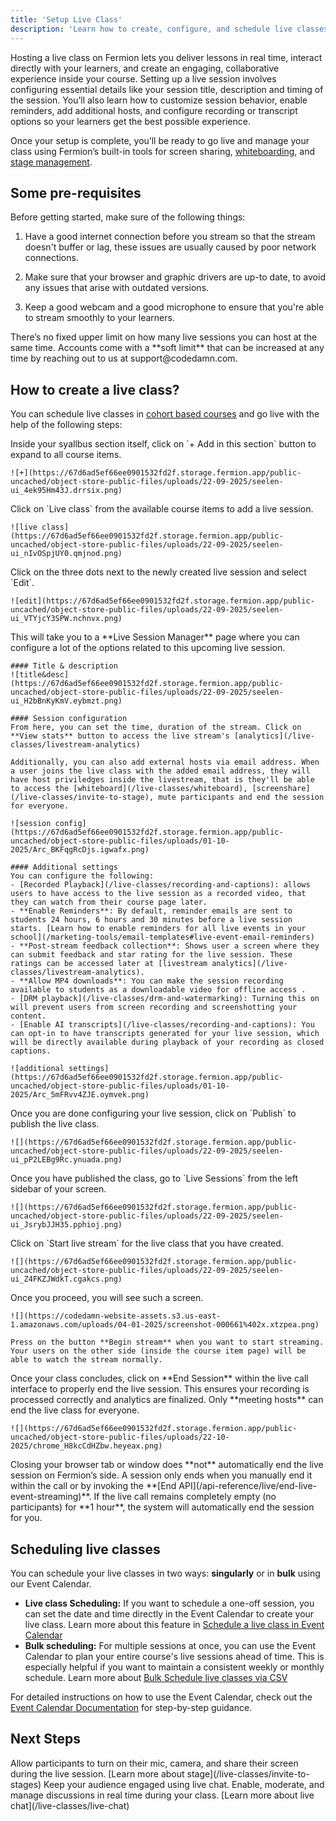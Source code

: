 ```yaml
---
title: 'Setup Live Class'
description: 'Learn how to create, configure, and schedule live classes in Fermion.' 
---
```


Hosting a live class on Fermion lets you deliver lessons in real time, 
interact directly with your learners, and create an engaging, collaborative experience inside your course. 
Setting up a live session involves configuring essential details like your session title, description and timing of the session. You’ll also learn how to customize session behavior, enable reminders, add additional hosts, and configure recording or transcript options so your learners get the best possible experience.

Once your setup is complete, you’ll be ready to go live and manage your class using Fermion’s built-in tools for screen sharing, [whiteboarding](/live-classes/whiteboard), and [stage management](/live-classes/invite-to-stage).

## Some pre-requisites

Before getting started, make sure of the following things:

1. Have a good internet connection before you stream so that the stream doesn't buffer or lag, these issues are usually caused by poor network connections.

2. Make sure that your browser and graphic drivers are up-to date, to avoid any issues that arise with outdated versions.

3. Keep a good webcam and a good microphone to ensure that you're able to stream smoothly to your learners.

<Tip>
There’s no fixed upper limit on how many live sessions you can host at the same time. Accounts come with a **soft limit** that can be increased at any time by reaching out to us at support@codedamn.com. 
</Tip>


## How to create a live class?

You can schedule live classes in [cohort based courses](/setting-up-course/prerequisites#what-is-a-cohort-based-course%3F) and go live with the help of the following steps:

<Steps>
  <Step title="Expand course items">
    Inside your syallbus section itself, click on `+ Add in this section` button to expand to all course items.

    ![+](https://67d6ad5ef66ee0901532fd2f.storage.fermion.app/public-uncached/object-store-public-files/uploads/22-09-2025/seelen-ui_4ek95Hm43J.drrsix.png)
  </Step>

  <Step title="Add a live class">
    Click on `Live class` from the available course items to add a live session.

    ![live class](https://67d6ad5ef66ee0901532fd2f.storage.fermion.app/public-uncached/object-store-public-files/uploads/22-09-2025/seelen-ui_nIvOSpjUY0.qmjnod.png)
  </Step>

  <Step title="Edit the live class">
    Click on the three dots next to the newly created live session and select `Edit`.

    ![edit](https://67d6ad5ef66ee0901532fd2f.storage.fermion.app/public-uncached/object-store-public-files/uploads/22-09-2025/seelen-ui_VTYjcY3SPW.nchnvx.png)
  </Step>

  <Step title="Configure the live session">
    This will take you to a **Live Session Manager** page where you can configure a lot of the options related to this upcoming live session.

    #### Title & description
    ![title&desc](https://67d6ad5ef66ee0901532fd2f.storage.fermion.app/public-uncached/object-store-public-files/uploads/22-09-2025/seelen-ui_H2bBnKyKmV.eybmzt.png)

    #### Session configuration
    From here, you can set the time, duration of the stream. Click on **View stats** button to access the live stream's [analytics](/live-classes/livestream-analytics)
    
    Additionally, you can also add external hosts via email address. When a user joins the live class with the added email address, they will have host priviledges inside the livestream, that is they'll be able to access the [whiteboard](/live-classes/whiteboard), [screenshare](/live-classes/invite-to-stage), mute participants and end the session for everyone. 

    ![session config](https://67d6ad5ef66ee0901532fd2f.storage.fermion.app/public-uncached/object-store-public-files/uploads/01-10-2025/Arc_BKFqgRcDjs.igwafx.png)

    #### Additional settings
    You can configure the following:
    - [Recorded Playback](/live-classes/recording-and-captions): allows users to have access to the live session as a recorded video, that they can watch from their course page later.  
    - **Enable Reminders**: By default, reminder emails are sent to students 24 hours, 6 hours and 30 minutes before a live session starts. [Learn how to enable reminders for all live events in your school](/marketing-tools/email-templates#live-event-email-reminders) 
    - **Post-stream feedback collection**: Shows user a screen where they can submit feedback and star rating for the live session. These ratings can be accessed later at [livestream analytics](/live-classes/livestream-analytics).  
    - **Allow MP4 downloads**: You can make the session recording available to students as a downloadable video for offline access . 
    - [DRM playback](/live-classes/drm-and-watermarking): Turning this on will prevent users from screen recording and screenshotting your content.  
    - [Enable AI transcripts](/live-classes/recording-and-captions): You can opt-in to have transcripts generated for your live session, which will be directly available during playback of your recording as closed captions.  

    ![additional settings](https://67d6ad5ef66ee0901532fd2f.storage.fermion.app/public-uncached/object-store-public-files/uploads/01-10-2025/Arc_5mFRvv4ZJE.oymvek.png)
  </Step>

  <Step title="Publish the live class">
    Once you are done configuring your live session, click on `Publish` to publish the live class.

    ![](https://67d6ad5ef66ee0901532fd2f.storage.fermion.app/public-uncached/object-store-public-files/uploads/22-09-2025/seelen-ui_pP2LEBg9Rc.ynuada.png)
  </Step>

  <Step title="Access live sessions">
    Once you have published the class, go to `Live Sessions` from the left sidebar of your screen.

    ![](https://67d6ad5ef66ee0901532fd2f.storage.fermion.app/public-uncached/object-store-public-files/uploads/22-09-2025/seelen-ui_JsrybJJH35.pphioj.png)
  </Step>

  <Step title="Start the live stream">
    Click on `Start live stream` for the live class that you have created.

    ![](https://67d6ad5ef66ee0901532fd2f.storage.fermion.app/public-uncached/object-store-public-files/uploads/22-09-2025/seelen-ui_Z4FKZJWdkT.cgakcs.png)
  </Step>

  <Step title="Go live">
    Once you proceed, you will see such a screen.

    ![](https://codedamn-website-assets.s3.us-east-1.amazonaws.com/uploads/04-01-2025/screenshot-000661%402x.xtzpea.png)

    Press on the button **Begin stream** when you want to start streaming.  
    Your users on the other side (inside the course item page) will be able to watch the stream normally.
  </Step>

  <Step title="End the session">
    Once your class concludes, click on **End Session** within the live call interface to properly end the live session. This ensures your recording is processed correctly and analytics are finalized.  
    <Check>
    Only **meeting hosts** can end the live class for everyone.
    </Check>

    ![](https://67d6ad5ef66ee0901532fd2f.storage.fermion.app/public-uncached/object-store-public-files/uploads/22-10-2025/chrome_H8kcCdHZbw.heyeax.png)
  </Step>
</Steps>

<Note>
Closing your browser tab or window does **not** automatically end the live session on Fermion’s side.  
A session only ends when you manually end it within the call or by invoking the **[End API](/api-reference/live/end-live-event-streaming)**.  
If the live call remains completely empty (no participants) for **1 hour**, the system will automatically end the session for you.
</Note>

## Scheduling live classes

You can schedule your live classes in two ways: **singularly** or in **bulk** using our Event Calendar.  

- **Live class Scheduling:** If you want to schedule a one-off session, you can set the date and time directly in the Event Calendar to create your live class. Learn more about this feature in [Schedule a live class in Event Calendar](/live-classes/event-calendar#how-to-schedule-a-live-session-directly-in-event-calendar)  
- **Bulk scheduling:** For multiple sessions at once, you can use the Event Calendar to plan your entire course's live sessions ahead of time. This is especially helpful if you want to maintain a consistent weekly or monthly schedule. Learn more about [Bulk Schedule live classes via CSV](/live-classes/event-calendar#how-to-bulk-schedule-events-via-csv)

For detailed instructions on how to use the Event Calendar, check out the [Event Calendar Documentation](/live-classes/event-calendar) for step-by-step guidance.

## Next Steps

<Columns cols={2}>
  <Card title="Stage" href="/live-classes/invite-to-stages" >
    Allow participants to turn on their mic, camera, and share their screen during the live session. 
    [Learn more about stage](/live-classes/invite-to-stages)
  </Card>

  <Card title="Live Chat" href="/live-classes/live-chat">
    Keep your audience engaged using live chat.  
    Enable, moderate, and manage discussions in real time during your class.  
    [Learn more about live chat](/live-classes/live-chat)
  </Card>
</Columns>
